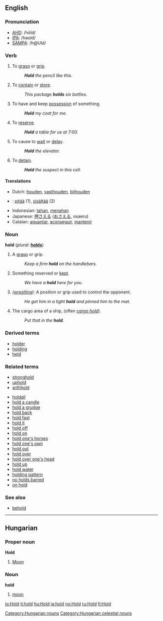 ==English==

=== Pronunciation ===
*[[w:AHD|AHD]]: /hōld/
*[[w:IPA|IPA]]: /həʊld/
*[[w:SAMPA|SAMPA]]: /h@Uld/

=== Verb ===
{{en-infl-irreg|hold|holds|holding|held|held}}
# To [[grasp]] or [[grip]].
#: '''''Hold''' the pencil like this.''
# To [[contain]] or [[store]].
#: ''This package '''holds''' six bottles.'' 
# To have and keep [[possess]]ion of something.
#: '''''Hold''' my coat for me.''
# To [[reserve]].
#: '''''Hold''' a table for us at 7:00.''
# To cause to [[wait]] or [[delay]].
#: '''''Hold''' the elevator.''
# To [[detain]].
#: '''''Hold''' the suspect in this cell.''

==== Translations ====
*Dutch: [[houden]], [[vasthouden]], [[bijhouden]]
*{{fi}}: [[pitää]] (1), [[sisältää]] (2)
*Indonesian: [[tahan]], [[tahan|menahan]]
*Japanese: [[押さえる]] ([[おさえる]], osaeru)
*Catalan: [[aguantar]], [[aconseguir]], [[mantenir]]

===Noun===
'''hold'''  (''plural:'' '''[[holds]]''')
# A [[grasp]] or grip.
#: ''Keep a firm '''hold''' on the handlebars.''
# Something reserved or [[kept]].
#: ''We have a '''hold''' here for you.''
# ''([[wrestle|wrestling]]):'' A position or grip used to control the opponent.
#: ''He got him in a tight '''hold''' and pinned him to the mat.''
# The cargo area of a ship, (often ''[[cargo hold]]'').
#: ''Put that in the '''hold'''.''

===Derived terms===
*[[holder]] <!-- something that holds or contains-->
*[[holding]] <!-- something that one owns, especially stock or real estate-->
*[[held]]

===Related terms===
*[[stronghold]]
*[[uphold]]
*[[withhold]]

*[[holdall]]
*[[hold a candle]]
*[[hold a grudge]]
*[[hold back]]
*[[hold fast]]
*[[hold it]]
*[[hold off]]
*[[hold on]]
*[[hold one's horses]]
*[[hold one's own]]
*[[hold out]]<!-- hyphenated? -->
*[[hold over]]<!-- hyphenated? -->
*[[hold over one's head]]
*[[hold up]]<!-- hyphenated? -->
*[[hold water]]
*[[holding pattern]]
*[[no holds barred]]
*[[on hold]]

===See also===
*[[behold]]

----

==Hungarian==
===Proper noun===
'''Hold'''
# [[Moon]]
===Noun===
'''hold'''
# [[moon]]

[[Category:Hungarian nouns]]
[[Category:Hungarian celestial nouns]]

[[io:Hold]]
[[it:hold]]
[[hu:Hold]]
[[ja:hold]]
[[no:Hold]]
[[ru:Hold]]
[[fi:Hold]]